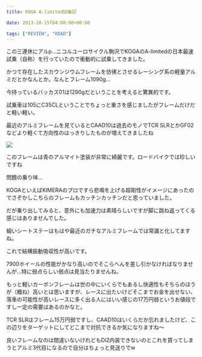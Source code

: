 ---
title: KOGA A-limited試乗記

date: 2013-10-15T04:08:00+00:00

tags: ["REVIEW", "ROAD"]
---

この三連休にアルp…ニコルユーロサイクル駒沢でKOGAのA-limitedの日本最速試乗（自称）を行っていたので衝動的に試乗してきました。

かつて存在したスカウンジウムフレームを彷彿とさせるレーシング系の軽量アルミだとかなんとか。なんとフレーム1090g…

今持っているバッカス01は1290gだということを考えると驚異的です。

試乗車は105にC35CLということでちょっと重さを感じましたがフレームだけだと軽い軽い。

最近のアルミフレームを見ているとCAAD10は過去のモノでTCR SLRとかGF02などより軽くて方向性のはっきりしたものが増えてきましたね

![ ](./BWhBf5NCYAAmlH4.jpg)

このフレームは青のアルマイト塗装が非常に綺麗です。ロードバイクでは珍しいですね

問題の乗り味…

KOGAといえばKIMERAのプロですら悲鳴を上げる超剛性がイメージにあったのでさぞかしこちらのフレームもカッチンカッチンだと思っていました。

だが乗り出してみると、意外にも加速力は素晴らしいですが脚に跳ね返ってくる感じはありませんでした。

細いシートステーはもはや最近のガチなアルミフレームでは常識と化してますね。

これで結構振動吸収性が高いです。

7900ホイールの性能がかなり高いのでそこらへんを差し引かなければなりませんが…特に弱点らしい弱点は見当たりませんね。

もっと軽いカーボンフレームは世の中にいくらでもあるし快適性もそちらのほうが（概ね）高いとは思いますが、レースに出たいけどそこまでお金を出せない、落車の可能性が高いレースに多く出る人にはいい感じの17万円弱というお値段ですし一定の需要はあるのかなと。

TCR SLRはフレーム15万円弱ですし、CAAD10はいくらだか忘れましたけど、この辺りをターゲットにしてどこまで対抗できるか気になりますね～

良いフレームなのは間違いないけれどもDi2内装できないのとこれを買ってしまうとアルミ3代目になるので自分はちょっと見送りでw
